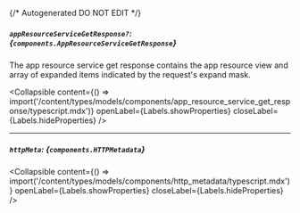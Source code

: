 {/* Autogenerated DO NOT EDIT  */}

##### `appResourceServiceGetResponse?`: *{`components.AppResourceServiceGetResponse`}*
The app resource service get response contains the app resource view and array of expanded items indicated by the request's expand mask.

<Collapsible content={() => import('/content/types/models/components/app_resource_service_get_response/typescript.mdx')} openLabel={Labels.showProperties} closeLabel={Labels.hideProperties} />


---
##### `httpMeta`: *{`components.HTTPMetadata`}*

<Collapsible content={() => import('/content/types/models/components/http_metadata/typescript.mdx')} openLabel={Labels.showProperties} closeLabel={Labels.hideProperties} />



